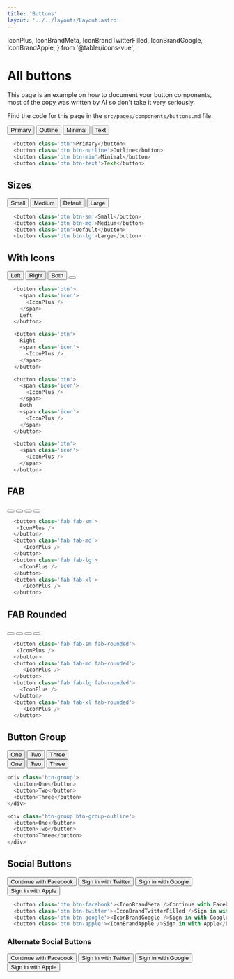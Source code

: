 ```yaml
---
title: 'Buttons'
layout: '../../layouts/Layout.astro'
---
```


  IconPlus,
  IconBrandMeta,
  IconBrandTwitterFilled,
  IconBrandGoogle,
  IconBrandApple,
} from '@tabler/icons-vue';

# All buttons

This page is an example on how to document your button components, most of the copy was written by AI so don't take it very seriously.

Find the code for this page in the `src/pages/components/buttons.md` file.

<div class='component-preview'>
  <button class='btn'>Primary</button>
  <button class='btn btn-outline'>Outline</button>
  <button class='btn btn-min'>Minimal</button>
  <button class='btn btn-text'>Text</button>
</div>

```js
  <button class='btn'>Primary</button>
  <button class='btn btn-outline'>Outline</button>
  <button class='btn btn-min'>Minimal</button>
  <button class='btn btn-text'>Text</button>
```

## Sizes

<div class='component-preview'>
  <button class='btn btn-sm'>Small</button>
  <button class='btn btn-md'>Medium</button>
  <button class='btn'>Default</button>
  <button class='btn btn-lg'>Large</button>
</div>

```js
  <button class='btn btn-sm'>Small</button>
  <button class='btn btn-md'>Medium</button>
  <button class='btn'>Default</button>
  <button class='btn btn-lg'>Large</button>
```

## With Icons

<div class='component-preview'>
  <button class='btn'>
    <span class='icon'>
      <IconPlus />
    </span>
    Left
  </button>
  <button class='btn'>
    Right
    <span class='icon'>
      <IconPlus />
    </span>
  </button>
  <button class='btn'>
    <span class='icon'>
      <IconPlus />
    </span>
    Both
    <span class='icon'>
      <IconPlus />
    </span>
  </button>
  <button class='btn'>
    <span class='icon'>
      <IconPlus />
    </span>
  </button>
</div>

```js
  <button class='btn'>
    <span class='icon'>
      <IconPlus />
    </span>
    Left
  </button>

  <button class='btn'>
    Right
    <span class='icon'>
      <IconPlus />
    </span>
  </button>

  <button class='btn'>
    <span class='icon'>
      <IconPlus />
    </span>
    Both
    <span class='icon'>
      <IconPlus />
    </span>
  </button>

  <button class='btn'>
    <span class='icon'>
      <IconPlus />
    </span>
  </button>
```

## FAB

<div class='component-preview'>
  <button class='fab fab-sm'>
    <IconPlus />
  </button>
  <button class='fab fab-md'>
    <IconPlus />
  </button>
  <button class='fab fab-lg'>
    <IconPlus />
  </button>
  <button class='fab fab-xl'>
    <IconPlus />
  </button>
</div>

```js
  <button class='fab fab-sm'>
   <IconPlus />
  </button>
  <button class='fab fab-md'>
     <IconPlus />
  </button>
  <button class='fab fab-lg'>
    <IconPlus />
  </button>
  <button class='fab fab-xl'>
     <IconPlus />
  </button>
```

## FAB Rounded

<div class='component-preview'>
  <button class='fab fab-sm fab-rounded'>
    <IconPlus />
  </button>
  <button class='fab fab-md fab-rounded'>
    <IconPlus />
  </button>
  <button class='fab fab-lg fab-rounded'>
    <IconPlus />
  </button>
  <button class='fab fab-xl fab-rounded'>
    <IconPlus />
  </button>
</div>

```js
  <button class='fab fab-sm fab-rounded'>
   <IconPlus />
  </button>
  <button class='fab fab-md fab-rounded'>
     <IconPlus />
  </button>
  <button class='fab fab-lg fab-rounded'>
    <IconPlus />
  </button>
  <button class='fab fab-xl fab-rounded'>
     <IconPlus />
  </button>
```

## Button Group

<div class='component-preview'>
  <div class='btn-group'>
    <button>One</button>
    <button>Two</button>
    <button>Three</button>
  </div>

<div class='btn-group btn-group-outline'>
  <button>One</button>
  <button>Two</button>
  <button>Three</button>
</div>
</div>

```js
<div class='btn-group'>
  <button>One</button>
  <button>Two</button>
  <button>Three</button>
</div>

<div class='btn-group btn-group-outline'>
  <button>One</button>
  <button>Two</button>
  <button>Three</button>
</div>
```

## Social Buttons

<div class='component-preview flex-col'>
  <button class='btn btn-facebook'>
    <IconBrandMeta />
    Continue with Facebook
  </button>
  <button class='btn btn-twitter'>
    <IconBrandTwitterFilled />
    Sign in with Twitter
  </button>
  <button class='btn btn-google'>
    <IconBrandGoogle />
    Sign in with Google
  </button>
  <button class='btn btn-apple'>
    <IconBrandApple />
    Sign in with Apple
  </button>
</div>

```js
  <button class='btn btn-facebook'><IconBrandMeta />Continue with Facebook</button>
  <button class='btn btn-twitter'><IconBrandTwitterFilled />Sign in with Twitter</button>
  <button class='btn btn-google'><IconBrandGoogle />Sign in with Google</button>
  <button class='btn btn-apple'><IconBrandApple />Sign in with Apple</button>
```

### Alternate Social Buttons

<div class='component-preview flex-col'>
  <button class='btn btn-facebook btn-facebook-alt'>
    <IconBrandMeta />
    Continue with Facebook
  </button>
  <button class='btn btn-twitter btn-twitter-alt'>
    <IconBrandTwitterFilled />
    Sign in with Twitter
  </button>
  <button class='btn btn-google btn-google-alt'>
    <IconBrandGoogle />
    Sign in with Google
  </button>
  <button class='btn btn-apple btn-apple-alt'>
    <IconBrandApple />
    Sign in with Apple
  </button>
</div>
